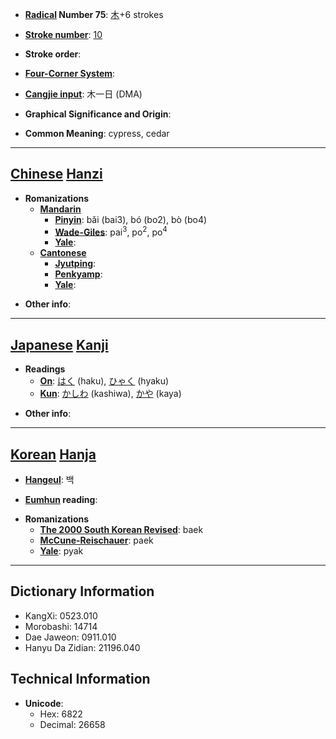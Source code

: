 * '''[[Wiktionary:Chinese radical index| Radical]] Number 75''': [[Wiktionary:Chinese radical index 木|木]]+6 strokes

* '''[[Wiktionary:Chinese total strokes index|Stroke number]]''': [[Wiktionary:Chinese total strokes index 10|10]]

* '''Stroke order''': 

* '''[[Wiktionary:Chinese four corner index|Four-Corner System]]''': 

* '''[[Wiktionary:Chinese Cangjie index|Cangjie input]]''': 木一日 (DMA)

* '''Graphical Significance and Origin''': 

* '''Common Meaning''': cypress, cedar

----

== [[Chinese]] [[Hanzi]] ==

* '''Romanizations'''
** '''[[Mandarin]]'''
*** '''[[Pinyin]]''': bǎi (bai3), bó (bo2), bò (bo4)
*** '''[[Wade-Giles]]''': pai<sup>3</sup>, po<sup>2</sup>, po<sup>4</sup>
*** '''[[Yale]]''': 
** '''[[Cantonese]]'''
*** '''[[Jyutping]]''':
*** '''[[Penkyamp]]''': 
*** '''[[Yale]]''': 

* '''Other info''': 

----

== [[Japanese]] [[Kanji]] ==

* '''Readings'''
** '''[[On]]''': [[はく]] (haku), [[ひゃく]] (hyaku)
** '''[[Kun]]''': [[かしわ]] (kashiwa), [[かや]] (kaya)

* '''Other info''':  

----

== [[Korean]] [[Hanja]] ==

* '''[[Hangeul]]''': 백

* '''[[Eumhun]] reading''': 

* '''Romanizations'''
** '''[[The 2000 South Korean Revised Romanization|The 2000 South Korean Revised]]''': baek
** '''[[McCune-Reischauer]]''': paek
** '''[[Yale]]''': pyak

----

== Dictionary Information ==

* KangXi: 0523.010
* Morobashi: 14714
* Dae Jaweon: 0911.010
* Hanyu Da Zidian: 21196.040

== Technical Information ==

* '''Unicode''':
** Hex: 6822
** Decimal: 26658